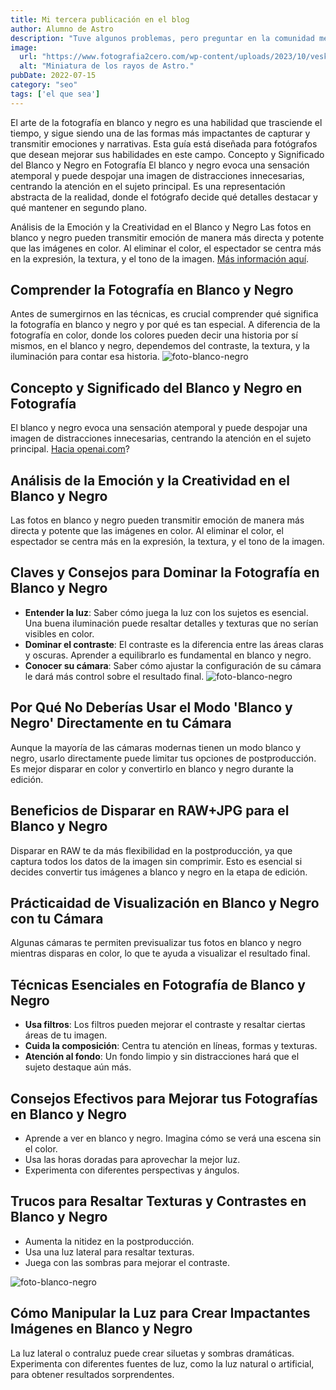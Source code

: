 ```yaml
---
title: Mi tercera publicación en el blog
author: Alumno de Astro
description: "Tuve algunos problemas, pero preguntar en la comunidad me ayudó mucho."
image:
  url: "https://www.fotografia2cero.com/wp-content/uploads/2023/10/vesk46kcm9g-1024x684.jpg"
  alt: "Miniatura de los rayos de Astro."
pubDate: 2022-07-15
category: "seo"
tags: ['el que sea']
---
```

El arte de la fotografía en blanco y negro es una habilidad que trasciende el tiempo, y sigue siendo una de las formas más impactantes de capturar y transmitir emociones y narrativas. Esta guía está diseñada para fotógrafos que desean mejorar sus habilidades en este campo.
Concepto y Significado del Blanco y Negro en Fotografía
El blanco y negro evoca una sensación atemporal y puede despojar una imagen de distracciones innecesarias, centrando la atención en el sujeto principal. Es una representación abstracta de la realidad, donde el fotógrafo decide qué detalles destacar y qué mantener en segundo plano.

Análisis de la Emoción y la Creatividad en el Blanco y Negro
Las fotos en blanco y negro pueden transmitir emoción de manera más directa y potente que las imágenes en color. Al eliminar el color, el espectador se centra más en la expresión, la textura, y el tono de la imagen. <a href="https://openai.com" rel="nofollow" target="_blank">Más información aquí</a>.
## Comprender la Fotografía en Blanco y Negro

Antes de sumergirnos en las técnicas, es crucial comprender qué significa la fotografía en blanco y negro y por qué es tan especial. A diferencia de la fotografía en color, donde los colores pueden decir una historia por sí mismos, en el blanco y negro, dependemos del contraste, la textura, y la iluminación para contar esa historia.
![foto-blanco-negro](https://davidmasbaga.com/wp-content/uploads/2020/09/SENDA_IMMACLE_-00301.jpg)

## Concepto y Significado del Blanco y Negro en Fotografía

El blanco y negro evoca una sensación atemporal y puede despojar una imagen de distracciones innecesarias, centrando la atención en el sujeto principal. <a href="https://openai.com" rel="nofollow" target="_blank">Hacia openai.com</a>?


## Análisis de la Emoción y la Creatividad en el Blanco y Negro

Las fotos en blanco y negro pueden transmitir emoción de manera más directa y potente que las imágenes en color. Al eliminar el color, el espectador se centra más en la expresión, la textura, y el tono de la imagen.

## Claves y Consejos para Dominar la Fotografía en Blanco y Negro

- **Entender la luz**: Saber cómo juega la luz con los sujetos es esencial. Una buena iluminación puede resaltar detalles y texturas que no serían visibles en color.
- **Dominar el contraste**: El contraste es la diferencia entre las áreas claras y oscuras. Aprender a equilibrarlo es fundamental en blanco y negro.
- **Conocer su cámara**: Saber cómo ajustar la configuración de su cámara le dará más control sobre el resultado final.
![foto-blanco-negro](https://www.fotografia2cero.com/wp-content/uploads/2023/10/vesk46kcm9g-1024x684.jpg)

## Por Qué No Deberías Usar el Modo 'Blanco y Negro' Directamente en tu Cámara

Aunque la mayoría de las cámaras modernas tienen un modo blanco y negro, usarlo directamente puede limitar tus opciones de postproducción. Es mejor disparar en color y convertirlo en blanco y negro durante la edición.

## Beneficios de Disparar en RAW+JPG para el Blanco y Negro

Disparar en RAW te da más flexibilidad en la postproducción, ya que captura todos los datos de la imagen sin comprimir. Esto es esencial si decides convertir tus imágenes a blanco y negro en la etapa de edición.

## Prácticaidad de Visualización en Blanco y Negro con tu Cámara

Algunas cámaras te permiten previsualizar tus fotos en blanco y negro mientras disparas en color, lo que te ayuda a visualizar el resultado final. 



## Técnicas Esenciales en Fotografía de Blanco y Negro

- **Usa filtros**: Los filtros pueden mejorar el contraste y resaltar ciertas áreas de tu imagen.
- **Cuida la composición**: Centra tu atención en líneas, formas y texturas.
- **Atención al fondo**: Un fondo limpio y sin distracciones hará que el sujeto destaque aún más.

## Consejos Efectivos para Mejorar tus Fotografías en Blanco y Negro

- Aprende a ver en blanco y negro. Imagina cómo se verá una escena sin el color.
- Usa las horas doradas para aprovechar la mejor luz.
- Experimenta con diferentes perspectivas y ángulos.

## Trucos para Resaltar Texturas y Contrastes en Blanco y Negro

- Aumenta la nitidez en la postproducción.
- Usa una luz lateral para resaltar texturas.
- Juega con las sombras para mejorar el contraste.

![foto-blanco-negro](https://www.fotografia2cero.com/wp-content/uploads/2023/10/g9qwopis0ny-1024x683.jpg)
## Cómo Manipular la Luz para Crear Impactantes Imágenes en Blanco y Negro

La luz lateral o contraluz puede crear siluetas y sombras dramáticas. Experimenta con diferentes fuentes de luz, como la luz natural o artificial, para obtener resultados sorprendentes.
